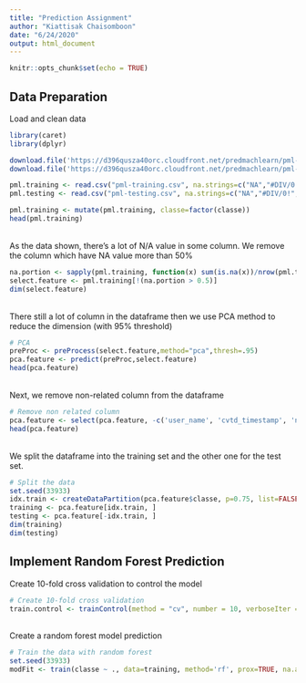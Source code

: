 ```yaml
---
title: "Prediction Assignment"
author: "Kiattisak Chaisomboon"
date: "6/24/2020"
output: html_document
---
```


```r
knitr::opts_chunk$set(echo = TRUE)
```

## Data Preparation

Load and clean data
```r
library(caret)
library(dplyr)

download.file('https://d396qusza40orc.cloudfront.net/predmachlearn/pml-training.csv', 'pml-training.csv')
download.file('https://d396qusza40orc.cloudfront.net/predmachlearn/pml-testing.csv', 'pml-testing.csv')

pml.training <- read.csv("pml-training.csv", na.strings=c("NA","#DIV/0!", ""))
pml.testing <- read.csv("pml-testing.csv", na.strings=c("NA","#DIV/0!", ""))

pml.training <- mutate(pml.training, classe=factor(classe))
head(pml.training)
```
\
As the data shown, there's a lot of N/A value in some  column. We remove the column which have NA value more than 50%
```r
na.portion <- sapply(pml.training, function(x) sum(is.na(x))/nrow(pml.training))
select.feature <- pml.training[!(na.portion > 0.5)]
dim(select.feature)
```
\
There still a lot of column in the dataframe then we use PCA method to reduce the dimension (with 95% threshold)
```r
# PCA
preProc <- preProcess(select.feature,method="pca",thresh=.95)
pca.feature <- predict(preProc,select.feature)
head(pca.feature)
```
\
Next, we remove non-related column from the dataframe
```r
# Remove non related column
pca.feature <- select(pca.feature, -c('user_name', 'cvtd_timestamp', 'new_window'))
head(pca.feature)
```
\
We split the dataframe into the training set and the other one for the test set.
```r
# Split the data
set.seed(33933)
idx.train <- createDataPartition(pca.feature$classe, p=0.75, list=FALSE)
training <- pca.feature[idx.train, ]
testing <- pca.feature[-idx.train, ]
dim(training)
dim(testing)
```


## Implement Random Forest Prediction

Create 10-fold cross validation to control the model
```r
# Create 10-fold cross validation
train.control <- trainControl(method = "cv", number = 10, verboseIter = TRUE)
```
\
Create a random forest model prediction
```r
# Train the data with random forest
set.seed(33933)
modFit <- train(classe ~ ., data=training, method='rf', prox=TRUE, na.action=na.pass, trControl = train.control)
```

